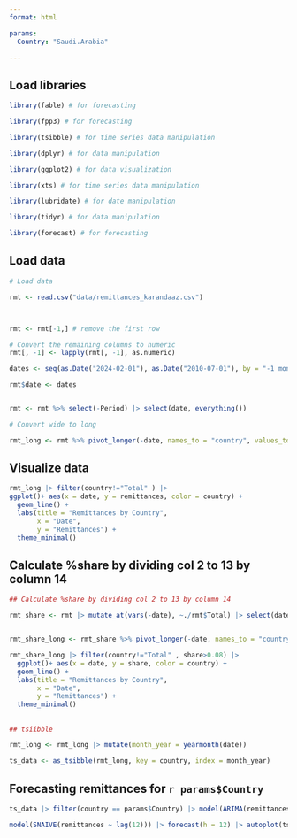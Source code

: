 ---
format: html

params:
  Country: "Saudi.Arabia"

---

## Load libraries

```{r}
library(fable) # for forecasting

library(fpp3) # for forecasting

library(tsibble) # for time series data manipulation

library(dplyr) # for data manipulation

library(ggplot2) # for data visualization

library(xts) # for time series data manipulation

library(lubridate) # for date manipulation

library(tidyr) # for data manipulation

library(forecast) # for forecasting

```

## Load data

```{r}
# Load data

rmt <- read.csv("data/remittances_karandaaz.csv")



rmt <- rmt[-1,] # remove the first row

# Convert the remaining columns to numeric
rmt[, -1] <- lapply(rmt[, -1], as.numeric)

dates <- seq(as.Date("2024-02-01"), as.Date("2010-07-01"), by = "-1 month")

rmt$date <- dates


rmt <- rmt %>% select(-Period) |> select(date, everything())

# Convert wide to long 

rmt_long <- rmt %>% pivot_longer(-date, names_to = "country", values_to = "remittances")

```



## Visualize data

```{r}
rmt_long |> filter(country!="Total" ) |> 
ggplot()+ aes(x = date, y = remittances, color = country) +
  geom_line() +
  labs(title = "Remittances by Country",
       x = "Date",
       y = "Remittances") +
  theme_minimal()

```


## Calculate %share by dividing col 2 to 13 by column 14

```{r}
## Calculate %share by dividing col 2 to 13 by column 14

rmt_share <- rmt |> mutate_at(vars(-date), ~./rmt$Total) |> select(date, Total, everything())


rmt_share_long <- rmt_share %>% pivot_longer(-date, names_to = "country", values_to = "share")

rmt_share_long |> filter(country!="Total" , share>0.08) |>
  ggplot()+ aes(x = date, y = share, color = country) +
  geom_line() +
  labs(title = "Remittances by Country",
       x = "Date",
       y = "Remittances") +
  theme_minimal()


```


## 

```{r}
## tsiibble

rmt_long <- rmt_long |> mutate(month_year = yearmonth(date))

ts_data <- as_tsibble(rmt_long, key = country, index = month_year) 


```

## Forecasting remittances for `r params$Country`

```{r}
ts_data |> filter(country == params$Country) |> model(ARIMA(remittances)) |> forecast(h = 12) |> autoplot()

model(SNAIVE(remittances ~ lag(12))) |> forecast(h = 12) |> autoplot(ts_data)

```
